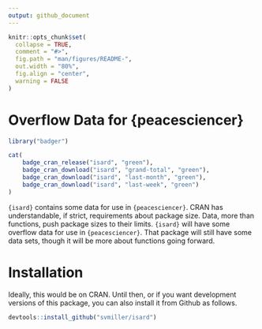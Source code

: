 ```yaml
---
output: github_document
---
```


```r
knitr::opts_chunk$set(
  collapse = TRUE,
  comment = "#>",
  fig.path = "man/figures/README-",
  out.width = "80%",
  fig.align = "center",
  warning = FALSE
)
```

# Overflow Data for {peacesciencer}

```r
library("badger")
```

```r
cat(
	badge_cran_release("isard", "green"),
	badge_cran_download("isard", "grand-total", "green"),
	badge_cran_download("isard", "last-month", "green"),
	badge_cran_download("isard", "last-week", "green")
)
```

<!-- <img src="http://svmiller.com/images/simqi-hexlogo.png" alt="My simqi  hexlogo" align="right" width="200" style="padding: 0 15px; float: right;"/> -->

`{isard}` contains some data for use in `{peacesciencer}`. CRAN has understandable, if strict, requirements about package size. Data, more than functions, push package sizes to their limits. `{isard}` will have some overflow data for use in `{peacesciencer}`. That package will still have some data sets, though it will be more about functions going forward.

# Installation

Ideally, this would be on CRAN. Until then, or if you want development versions of this package, you can also install it from Github as follows.

```r
devtools::install_github("svmiller/isard")
```
